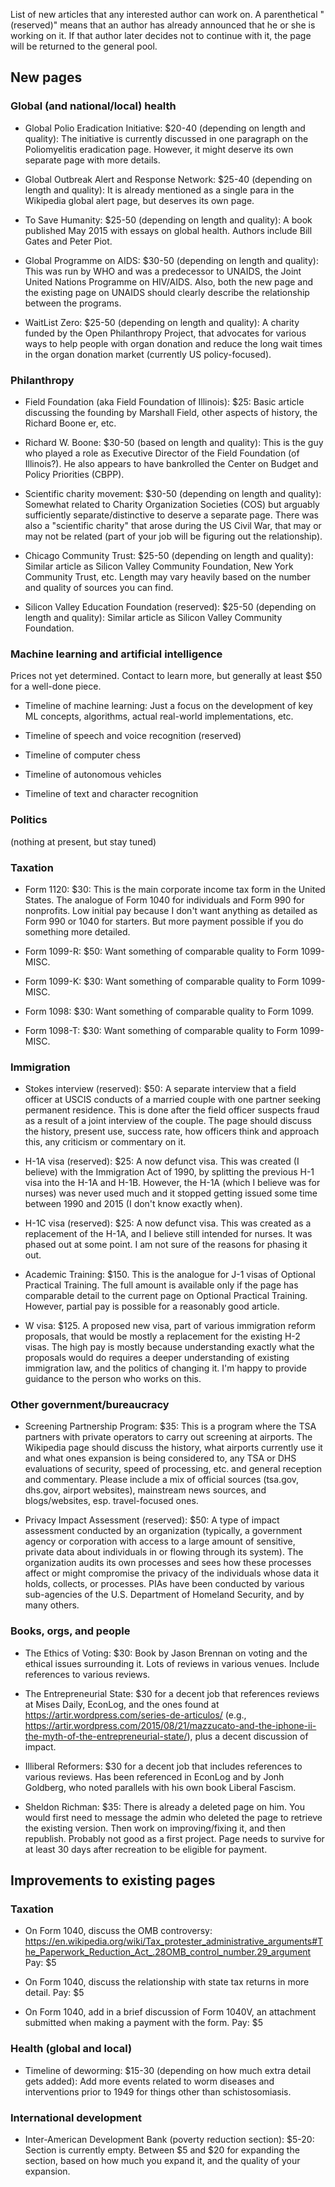 List of new articles that any interested author can work on. A parenthetical "(reserved)" means that an author has already announced that he or she is working on it. If that author later decides not to continue with it, the page will be returned to the general pool.

== New pages ==

=== Global (and national/local) health ===

* Global Polio Eradication Initiative: $20-40 (depending on length and quality): The initiative is currently discussed in one paragraph on the Poliomyelitis eradication page. However, it might deserve its own separate page with more details.

* Global Outbreak Alert and Response Network: $25-40 (depending on length and quality): It is already mentioned as a single para in the Wikipedia global alert page, but deserves its own page.

* To Save Humanity: $25-50 (depending on length and quality): A book published May 2015 with essays on global health. Authors include Bill Gates and Peter Piot.

* Global Programme on AIDS: $30-50 (depending on length and quality): This was run by WHO and was a predecessor to UNAIDS, the Joint United Nations Programme on HIV/AIDS. Also, both the new page and the existing page on UNAIDS should clearly describe the relationship between the programs.

* WaitList Zero: $25-50 (depending on length and quality): A charity funded by the Open Philanthropy Project, that advocates for various ways to help people with organ donation and reduce the long wait times in the organ donation market (currently US policy-focused).

=== Philanthropy ===

* Field Foundation (aka Field Foundation of Illinois): $25: Basic article discussing the founding by Marshall Field, other aspects of history, the Richard Boone er, etc.

* Richard W. Boone: $30-50 (based on length and quality): This is the guy who played a role as Executive Director of the Field Foundation (of Illinois?). He also appears to have bankrolled the Center on Budget and Policy Priorities (CBPP).

* Scientific charity movement: $30-50 (depending on length and quality): Somewhat related to Charity Organization Societies (COS) but arguably sufficiently separate/distinctive to deserve a separate page. There was also a "scientific charity" that arose during the US Civil War, that may or may not be related (part of your job will be figuring out the relationship).

* Chicago Community Trust: $25-50 (depending on length and quality): Similar article as Silicon Valley Community Foundation, New York Community Trust, etc. Length may vary heavily based on the number and quality of sources you can find.

* Silicon Valley Education Foundation (reserved): $25-50 (depending on length and quality): Similar article as Silicon Valley Community Foundation.

=== Machine learning and artificial intelligence ===

Prices not yet determined. Contact to learn more, but generally at least $50 for a well-done piece.

* Timeline of machine learning: Just a focus on the development of key ML concepts, algorithms, actual real-world implementations, etc.

* Timeline of speech and voice recognition (reserved)

* Timeline of computer chess

* Timeline of autonomous vehicles

* Timeline of text and character recognition

=== Politics ===

(nothing at present, but stay tuned)

=== Taxation ===

* Form 1120: $30: This is the main corporate income tax form in the United States. The analogue of Form 1040 for individuals and Form 990 for nonprofits. Low initial pay because I don't want anything as detailed as Form 990 or 1040 for starters. But more payment possible if you do something more detailed.

* Form 1099-R: $50: Want something of comparable quality to Form 1099-MISC.

* Form 1099-K: $30: Want something of comparable quality to Form 1099-MISC.

* Form 1098: $30: Want something of comparable quality to Form 1099.

* Form 1098-T: $30: Want something of comparable quality to Form 1099-MISC.

=== Immigration ===

* Stokes interview (reserved): $50: A separate interview that a field officer at USCIS conducts of a married couple with one partner seeking permanent residence. This is done after the field officer suspects fraud as a result of a joint interview of the couple. The page should discuss the history, present use, success rate, how officers think and approach this, any criticism or commentary on it.

* H-1A visa (reserved): $25: A now defunct visa. This was created (I believe) with the Immigration Act of 1990, by splitting the previous H-1 visa into the H-1A and H-1B. However, the H-1A (which I believe was for nurses) was never used much and it stopped getting issued some time between 1990 and 2015 (I don't know exactly when).

* H-1C visa (reserved): $25: A now defunct visa. This was created as a replacement of the H-1A, and I believe still intended for nurses. It was phased out at some point. I am not sure of the reasons for phasing it out.

* Academic Training: $150. This is the analogue for J-1 visas of Optional Practical Training. The full amount is available only if the page has comparable detail to the current page on Optional Practical Training. However, partial pay is possible for a reasonably good article.

* W visa: $125. A proposed new visa, part of various immigration reform proposals, that would be mostly a replacement for the existing H-2 visas. The high pay is mostly because understanding exactly what the proposals would do requires a deeper understanding of existing immigration law, and the politics of changing it. I'm happy to provide guidance to the person who works on this.

=== Other government/bureaucracy ===

* Screening Partnership Program: $35: This is a program where the TSA partners with private operators to carry out screening at airports. The Wikipedia page should discuss the history, what airports currently use it and what ones expansion is being considered to, any TSA or DHS evaluations of security, speed of processing, etc. and general reception and commentary. Please include a mix of official sources (tsa.gov, dhs.gov, airport websites), mainstream news sources, and blogs/websites, esp. travel-focused ones.

* Privacy Impact Assessment (reserved): $50: A type of impact assessment conducted by an organization (typically, a government agency or corporation with access to a large amount of sensitive, private data about individuals in or flowing through its system). The organization audits its own processes and sees how these processes affect or might compromise the privacy of the individuals whose data it holds, collects, or processes. PIAs have been conducted by various sub-agencies of the U.S. Department of Homeland Security, and by many others.

=== Books, orgs, and people ===

* The Ethics of Voting: $30: Book by Jason Brennan on voting and the ethical issues surrounding it. Lots of reviews in various venues. Include references to various reviews.

* The Entrepreneurial State: $30 for a decent job that references reviews at Mises Daily, EconLog, and the ones found at https://artir.wordpress.com/series-de-articulos/ (e.g., https://artir.wordpress.com/2015/08/21/mazzucato-and-the-iphone-ii-the-myth-of-the-entrepreneurial-state/), plus a decent discussion of impact.

* Illiberal Reformers: $30 for a decent job that includes references to various reviews. Has been referenced in EconLog and by Jonh Goldberg, who noted parallels with his own book Liberal Fascism.

* Sheldon Richman: $35: There is already a deleted page on him. You would first need to message the admin who deleted the page to retrieve the existing version. Then work on improving/fixing it, and then republish. Probably not good as a first project. Page needs to survive for at least 30 days after recreation to be eligible for payment.

== Improvements to existing pages ==

=== Taxation ===

* On Form 1040, discuss the OMB controversy: https://en.wikipedia.org/wiki/Tax_protester_administrative_arguments#The_Paperwork_Reduction_Act_.28OMB_control_number.29_argument Pay: $5

* On Form 1040, discuss the relationship with state tax returns in more detail. Pay: $5

* On Form 1040, add in a brief discussion of Form 1040V, an attachment submitted when making a payment with the form. Pay: $5

=== Health (global and local) ===

* Timeline of deworming: $15-30 (depending on how much extra detail gets added): Add more events related to worm diseases and interventions prior to 1949 for things other than schistosomiasis.

=== International development ===

* Inter-American Development Bank (poverty reduction section): $5-20: Section is currently empty. Between $5 and $20 for expanding the section, based on how much you expand it, and the quality of your expansion.